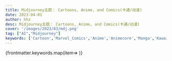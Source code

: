 ```yaml
---
title: Midjourney主题： Cartoons, Anime, and Comics(卡通/动漫)
date: 2023-04-01
author: hhz
desc: Midjourney主题： Cartoons, Anime, and Comics(卡通/动漫)
cover: '/images/2023/03/mdj.png'
tag: ["AI","Midjourney"]
keywords: ['Cartoon','Marvel_Comics','Anime','Animecore','Manga','Kawaii','Horror_Anime','UwU']
---
```





<div style={{display:"grid", gridTemplateColumns: "repeat(2, 1fr)", gap:"30px"}}>
{frontmatter.keywords.map(item=>  <MdjCard props={{...frontmatter, name:item}} client:only="react"></MdjCard>)}
</div>




   